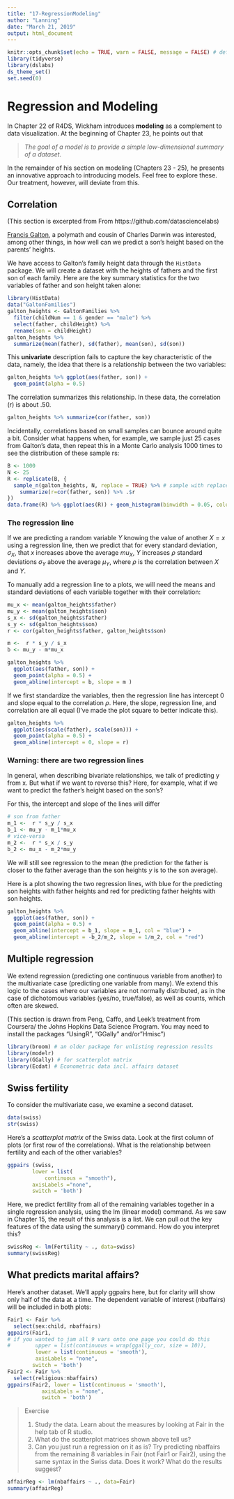 ```yaml
---
title: "17-RegressionModeling"
author: "Lanning"
date: "March 21, 2019"
output: html_document
---
```


```r
knitr::opts_chunk$set(echo = TRUE, warn = FALSE, message = FALSE) # defaults for all chunks after this one
library(tidyverse)
library(dslabs)
ds_theme_set()
set.seed(0)
```

# Regression and Modeling

In Chapter 22 of R4DS, Wickham introduces **modeling** as a complement to data visualization.  At the beginning of Chapter 23, he points out that 

> *The goal of a model is to provide a simple low-dimensional summary of a dataset.*

In the remainder of his section on modeling (Chapters 23 - 25), he presents an innovative approach to introducing models. Feel free to explore these.  Our treatment, however, will deviate from this.

## Correlation 

(This section is excerpted from From https://github.com/datasciencelabs)

[Francis Galton](https://en.wikipedia.org/wiki/Francis_Galton), a polymath and cousin of Charles Darwin was interested, among other things, in how well can we predict a son's height based on the parents' heights. 

We have access to Galton's family height data through the `HistData` package. We will create a dataset with the heights of fathers and the first son of each family. Here are the key summary statistics for the two variables of father and son height taken alone:

```r
library(HistData)
data("GaltonFamilies")
galton_heights <- GaltonFamilies %>%
  filter(childNum == 1 & gender == "male") %>%
  select(father, childHeight) %>%
  rename(son = childHeight)
galton_heights %>% 
  summarize(mean(father), sd(father), mean(son), sd(son))
```

This **univariate** description fails to capture the key characteristic of the data, namely, the idea that there is a relationship between the two variables: 

```r
galton_heights %>% ggplot(aes(father, son)) + 
  geom_point(alpha = 0.5)
```

The correlation summarizes this relationship. In these data, the correlation (r) is about .50.

```r
galton_heights %>% summarize(cor(father, son))
```

Incidentally, correlations based on small samples can bounce around quite a bit.  Consider what happens when, for example, we sample just 25 cases from Galton's data, then repeat this in a Monte Carlo analysis 1000 times to see the distribution of these sample rs:

```r
B <- 1000
N <- 25
R <- replicate(B, {
  sample_n(galton_heights, N, replace = TRUE) %>% # sample with replacement here
    summarize(r=cor(father, son)) %>% .$r
})
data.frame(R) %>% ggplot(aes(R)) + geom_histogram(binwidth = 0.05, color = "grey")
```

### The regression line

If we are predicting a random variable $Y$ knowing the value of another $X=x$ using a regression line, then we predict that for every standard deviation, $\sigma_X$, that $x$ increases above the average $mu_X$, $Y$ increases $\rho$ standard deviations $\sigma_Y$ above the average $\mu_Y$, where $\rho$ is the correlation between $X$ and $Y$. 

To manually add a regression line to a plots, we will need the means and standard deviations of each variable together with their correlation:

```r
mu_x <- mean(galton_heights$father)
mu_y <- mean(galton_heights$son)
s_x <- sd(galton_heights$father)
s_y <- sd(galton_heights$son)
r <- cor(galton_heights$father, galton_heights$son)

m <-  r * s_y / s_x
b <- mu_y - m*mu_x

galton_heights %>% 
  ggplot(aes(father, son)) + 
  geom_point(alpha = 0.5) +
  geom_abline(intercept = b, slope = m ) 
```

If we first standardize the variables, then the regression line has intercept 0 and slope equal to the correlation $\rho$. Here, the slope, regression line, and correlation are all equal (I've made the plot square to better indicate this).

```r
galton_heights %>% 
  ggplot(aes(scale(father), scale(son))) + 
  geom_point(alpha = 0.5) +
  geom_abline(intercept = 0, slope = r) 
```


### Warning: there are two regression lines

In general, when describing bivariate relationships, we talk of predicting y from x. But what if we want to reverse this? Here, for example, what if we want to predict the father's height based on the son's? 

For this, the intercept and slope of the lines will differ

```r
# son from father
m_1 <-  r * s_y / s_x
b_1 <- mu_y - m_1*mu_x
# vice-versa
m_2 <-  r * s_x / s_y
b_2 <- mu_x - m_2*mu_y
```

We will still see regression to the mean (the prediction for the father is closer to the father average than the son heights $y$ is to the son average).

Here is a plot showing the two regression lines, with blue for the predicting son heights with father heights and red for predicting father heights with son heights.

```r
galton_heights %>% 
  ggplot(aes(father, son)) + 
  geom_point(alpha = 0.5) + 
  geom_abline(intercept = b_1, slope = m_1, col = "blue") +
  geom_abline(intercept = -b_2/m_2, slope = 1/m_2, col = "red") 
```

## Multiple regression 

We extend regression (predicting one continuous variable from another) to the multivariate case (predicting one variable from many). We extend this logic to the cases where our variables are not normally distributed, as in the case of dichotomous variables (yes/no, true/false), as well as counts, which often are skewed.

(This section is drawn from Peng, Caffo, and Leek's treatment from Coursera/ the Johns Hopkins Data Science Program. You may need to install the packages "UsingR", "GGally" and/or"Hmisc")

```r
library(broom) # an older package for unlisting regression results
library(modelr)
library(GGally) # for scatterplot matrix
library(Ecdat) # Econometric data incl. affairs dataset 
```

## Swiss fertility

To consider the multivariate case, we examine a second dataset. 

```r
data(swiss)
str(swiss)
```

Here's a *scatterplot matrix* of the Swiss data. Look at the first column of plots (or first row of the correlations). What is the relationship between fertility and each of the other variables?

```r
ggpairs (swiss,
        lower = list(
            continuous = "smooth"),
        axisLabels ="none",
        switch = 'both')
```

Here, we predict fertility from all of the remaining variables together in a single regression analysis, using the lm (linear model) command. As we saw in Chapter 15, the result of this analysis is a list.  We can pull out the key features of the data using the summary() command. How do you interpret this?

```r
swissReg <- lm(Fertility ~ ., data=swiss)
summary(swissReg)
```

## What predicts marital affairs?

Here's another dataset. We'll apply ggpairs here, but for clarity will show only half of the data at a time.  The dependent variable of interest (nbaffairs) will be included in both plots:

```r
Fair1 <- Fair %>% 
  select(sex:child, nbaffairs)
ggpairs(Fair1,  
# if you wanted to jam all 9 vars onto one page you could do this
#        upper = list(continuous = wrap(ggally_cor, size = 10)),
         lower = list(continuous = 'smooth'),
         axisLabels = "none",
        switch = 'both')
Fair2 <- Fair %>% 
  select(religious:nbaffairs) 
ggpairs(Fair2, lower = list(continuous = 'smooth'),
           axisLabels = "none",
           switch = 'both')
```

> Exercise
>
> 1) Study the data. Learn about the measures by looking at Fair in the help tab of R studio.
> 2) What do the scatterplot matrices shown above tell us?
> 3) Can you just run a regression on it as is? Try predicting nbaffairs from the remaining 8 variables in Fair (not Fair1 or Fair2), using the same syntax in the Swiss data. Does it work? What do the results suggest? 

```r
affairReg <- lm(nbaffairs ~ ., data=Fair)
summary(affairReg)
```

```


```